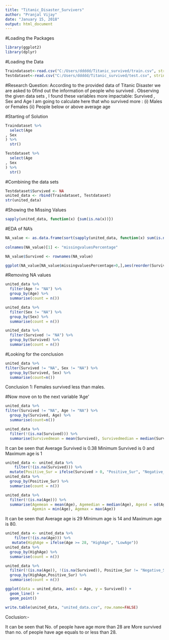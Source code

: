 ---
title: "Titanic_Disaster_Survivers"
author: "Pranjal Vijay"
date: "January 15, 2018"
output: html_document
---
#Loading the Packages
```{r}
library(ggplot2)
library(dplyr)
```

#Loading the Data
```{r}
Traindataset<-read.csv("C:/Users/ddddd/Titanic_survived/train.csv", stringsAsFactors = F)
Testdataset<-read.csv("C:/Users/ddddd/Titanic_survived/test.csv", stringsAsFactors = F)
```
#Research Question: 
According to the provided data of Titanic Disaster we are asked to 0find out the information of people who survived . 
Observing the given data sets , I found these variables more impactable:
Survived , Sex and Age
I am going to calculate here that who survived more :
(i)  Males or Females 
(ii) People below or above average age 

#Starting of Solution

```{r}
Traindataset %>% 
  select(Age
, Sex
) %>% 
  str()
```

```{r}
Testdataset %>% 
  select(Age
, Sex
) %>% 
  str()
```


#Combining the data sets
```{r}
Testdataset$Survived <- NA
united_data <- rbind(Traindataset, Testdataset)
str(united_data)
```


#Showing the Missing Values
```{r}
sapply(united_data, function(x) {sum(is.na(x))})

```


#EDA of NA's
```{r}
NA_value <- as.data.frame(sort(sapply(united_data, function(x) sum(is.na(x))),decreasing  = F))
   
colnames(NA_value)[1] <- "missingvaluesPercentage"

NA_value$Survived <- rownames(NA_value)

ggplot(NA_value[NA_value$missingvaluesPercentage>0,],aes(reorder(Survived,-missingvaluesPercentage),missingvaluesPercentage,fill= Survived)) +geom_bar(stat="identity") +theme_minimal(base_family = "Ubuntu Condensed") +theme(axis.text.x =element_text(angle = 360, hjust = 0.5), legend.position = "left") + ylab("Na values") +xlab("Variables having NA") + ggtitle("Na(missing) values")

```

#Removing NA values
```{r}
united_data %>% 
  filter(Age != "NA") %>%
  group_by(Age) %>% 
  summarise(count = n())
```
```{r}
united_data %>% 
  filter(Sex != "NA") %>%
  group_by(Sex) %>% 
  summarise(count = n())
```

```{r}
united_data %>% 
  filter(Survived != "NA") %>%
  group_by(Survived) %>% 
  summarise(count = n())
```

#Looking for the conclusion

```{r}
united_data %>% 
filter(Survived != "NA", Sex != "NA") %>%
  group_by(Survived, Sex) %>% 
  summarise(count=n())
```
Conclusion 1: Females survived less than males.


#Now move on to the next variable 'Age'
```{r}
united_data %>% 
filter(Survived != "NA", Age != "NA") %>%
  group_by(Survived, Age) %>% 
  summarise(count=n())

```


```{r}
united_data %>% 
  filter(!(is.na(Survived))) %>%
  summarise(Survivedmean = mean(Survived), Survivedmedian = median(Survived), Survivedsd = sd(Survived), Survivedmin = min(Survived), Survivedmax = max(Survived))
```

It can be seen that Average Survived is 0.38  Minimum Survived is 0 and Maximum age is 1

```{r}
united_data <- united_data %>% 
    filter(!(is.na(Survived))) %>%
  mutate(Positive_Sur = ifelse(Survived > 0, "Positive_Sur", "Negative_Sur"))
united_data %>% 
  group_by(Positive_Sur) %>% 
  summarise(count = n())
```



```{r}
united_data %>% 
  filter(!(is.na(Age))) %>%
  summarise(Agemean = mean(Age), Agemedian = median(Age), Agesd = sd(Age), 
            Agemin = min(Age), Agemax = max(Age))
```
It can be seen that Average age is 29 Minimum age is 14 and Maximum age is 80. 

```{r}
united_data <- united_data %>% 
    filter(!(is.na(Age))) %>%
   mutate(HighAge = ifelse(Age >= 28, "HighAge", "LowAge"))
united_data %>% 
  group_by(HighAge) %>% 
  summarise(count = n())
```

```{r}
united_data %>% 
  filter(!(is.na(Age)), !(is.na(Survived)), Positive_Sur != "Negative_Sur") %>%
  group_by(HighAge,Positive_Sur) %>% 
  summarise(count = n())
```

```{r}
ggplot(data = united_data, aes(x = Age, y = Survived)) +
  geom_line() +
  geom_point()
```

```{r}
write.table(united_data, "united_data.csv", row.name=FALSE)
```


Coclusion:- 

It can be seen that No. of people have age more than 28 are More survived than no. of people have age equals to or less than 28.


